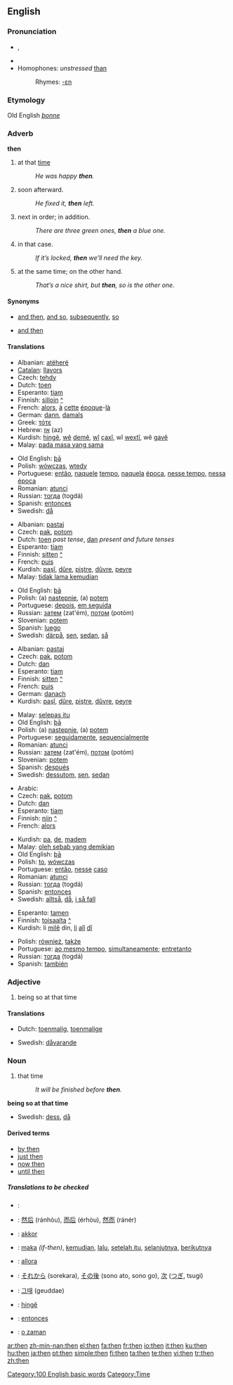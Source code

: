 ==English==

{{rank|like|little|now|78|then|A|should|can}}

===Pronunciation===
*{{IPA|/ðɛn/}}, {{SAMPA|/DEn/}}
*{{audio|en-us-then.ogg|Audio (US)}}
* Homophones: ''unstressed'' [[than]]<!-- (distinguished in WEAE: /ðæn/) -->
*:Rhymes: [[Rhymes:English:-ɛn|-ɛn]]

===Etymology===
Old English ''[[þonne]]''

===Adverb===
'''then'''

# at that [[time]]
#:''He was happy '''then'''.''
# soon afterward.
#:''He fixed it, '''then''' left.''
# next in order; in addition.
#:''There are three green ones, '''then''' a blue one.''
# in that case.
#:''If it’s locked, '''then''' we’ll need the key.''
# at the same time; on the other hand.
#:''That’s a nice shirt, but '''then''', so is the other one.''

====Synonyms====
*{{i-c|soon afterward}} [[and then]], [[and so]], [[subsequently]], [[so]]
*{{i-c|next in order}} [[and then]]

====Translations====
{{trans-top|at that time}}
*Albanian: [[atëherë]]
*[[Catalan]]: [[llavors]]
*Czech: [[tehdy]]
*Dutch: [[toen]]
*Esperanto: [[tiam]]
*Finnish: [[silloin]] [[:fi:silloin|^]]
*French: [[alors]], [[à]] [[cette]] [[époque]]-[[là]]
*German: [[dann]], [[damals]]
*Greek: [[τότε]]
*Hebrew: [[אז]] (az)
*Kurdish: [[hingê]], [[wê]] [[dem]]ê, [[wî]] [[çax]]î, wî [[wext]]î, wê [[gav]]ê
*Malay: [[pada masa yang sama]]
{{trans-mid}}
*Old English: [[þa|þā]]
*Polish: [[wówczas]], [[wtedy]]
*Portuguese: [[então]], [[naquele]] [[tempo]], [[naquela]] [[época]], [[nesse tempo]], [[nessa]] [[época]]
*Romanian: [[atunci]]
*Russian: [[тогда]] (togdá)
*Spanish: [[entonces]]
*Swedish: [[då]]
{{trans-bottom}}

{{trans-top|soon afterward}}
*Albanian: [[pastaj]]
*Czech: [[pak]], [[potom]]
*Dutch: [[toen]] ''past tense'', [[dan]] ''present and future tenses''
*Esperanto: [[tiam]]
*Finnish: [[sitten]] [[:fi:sitten|^]]
*French: [[puis]]
*Kurdish: [[paşî]], [[dûre]], [[piştre]], [[dûvre]], [[peyre]]
*Malay: [[tidak lama kemudian]]
{{trans-mid}}
*Old English: [[þa|þā]]
*Polish: (a) [[następnie]], (a) [[potem]]
*Portuguese: [[depois]], [[em seguida]]
*Russian: [[затем]] (zat'ém), [[потом]] (potóm)
*Slovenian: [[potem]]
*Spanish: [[luego]]
*Swedish: [[därpå]], [[sen]], [[sedan]], [[så]]
{{trans-bottom}}

{{trans-top|next in order}}
*Albanian: [[pastaj]]
*Czech: [[pak]], [[potom]]
*Dutch: [[dan]]
*Esperanto: [[tiam]]
*Finnish: [[sitten]] [[:fi:sitten|^]]
*French: [[puis]]
*German: [[danach]]
*Kurdish: [[paşî]], [[dûre]], [[piştre]], [[dûvre]], [[peyre]]
{{trans-mid}}
*Malay: [[selepas itu]]
*Old English: [[þa|þā]]
*Polish: (a) [[następnie]], (a) [[potem]]
*Portuguese: [[seguidamente]], [[sequencialmente]]
*Romanian: [[atunci]]
*Russian: [[затем]] (zat'ém), [[потом]] (potóm)
*Slovenian: [[potem]]
*Spanish: [[después]]
*Swedish: [[dessutom]], [[sen]], [[sedan]]
{{trans-bottom}}

{{trans-top|in that case}}
*Arabic: {{ARchar|[[ثم]]}} {{unicode|(θúmma)}}
*Czech: [[pak]], [[potom]]
*Dutch: [[dan]]
*Esperanto: [[tiam]]
*Finnish: [[niin]] [[:fi:niin|^]]
*French: [[alors]]
{{trans-mid}}
*Kurdish: [[pa]], [[de]], [[madem]]
*Malay: [[oleh sebab yang demikian]]
*Old English: [[þa|þā]]
*Polish: [[to]], [[wówczas]]
*Portuguese: [[então]], [[nesse]] [[caso]]
*Romanian: [[atunci]]
*Russian: [[тогда]] (togdá)
*Spanish: [[entonces]]
*Swedish: [[alltså]], [[då]], [[i så fall]]
{{trans-bottom}}

{{trans-top|at the same time; on the other hand}}
*Esperanto: [[tamen]]
*Finnish: [[toisaalta]] [[:fi:toisaalta|^]]
*Kurdish: li [[mil]]ê din, [[li]] [[alî]] [[dî]]
{{trans-mid}}
*Polish: [[również]], [[także]]
*Portuguese: [[ao mesmo tempo]], [[simultaneamente]]; [[entretanto]]
*Russian: [[тогда]] (togdá)
*Spanish: [[también]]
{{trans-bottom}}

===Adjective===
{{en-adj|-}}

# being so at that time

====Translations====
{{trans-top|being so at that time}}
*Dutch: [[toenmalig]], [[toenmalige]]
{{trans-mid}}
*Swedish: [[dåvarande]]
{{trans-bottom}}

===Noun===
{{en-noun|-}}

# that time
#:''It will be finished before '''then'''.''

'''being so at that time'''
{{top}}
{{mid}}
*Swedish: [[dess]], [[då]]
{{bottom}}

====Derived terms====
*[[by then]]
*[[just then]]
*[[now then]]
*[[until then]]

=====Translations to be checked=====
{{rfc-level|Translations to be checked at L5+, not in Translations}}
{{checktrans}}

*{{ttbc|Arabic}}: {{ARchar|[[ثم]]}} {{unicode|(θúmma)}}
*{{ttbc|Chinese}}: [[然后]] (ránhòu), [[而后]] (érhòu), [[然而]] (ránér)
*{{ttbc|Hungarian}}: [[akkor]]
*{{ttbc|Indonesian}}: [[maka]] ''(if-then)'', [[kemudian]], [[lalu]], [[setelah itu]], [[selanjutnya]], [[berikutnya]]
*{{ttbc|Italian}}: [[allora]]
*{{ttbc|Japanese}}: [[それから]] (sorekara), [[その後]] (sono ato, sono go), [[次]] ([[つぎ]], tsugi)
*{{ttbc|Korean}}: [[그때]] (geuddae)
*{{ttbc|Kurdish}}: [[hingê]]
*{{ttbc|Spanish}}: [[entonces]]
*{{ttbc|Turkish}}: [[o zaman]]

[[Category:100 English basic words]]
[[Category:Time]]

[[ar:then]]
[[zh-min-nan:then]]
[[el:then]]
[[fa:then]]
[[fr:then]]
[[io:then]]
[[it:then]]
[[ku:then]]
[[hu:then]]
[[ja:then]]
[[pt:then]]
[[simple:then]]
[[fi:then]]
[[ta:then]]
[[te:then]]
[[vi:then]]
[[tr:then]]
[[zh:then]]